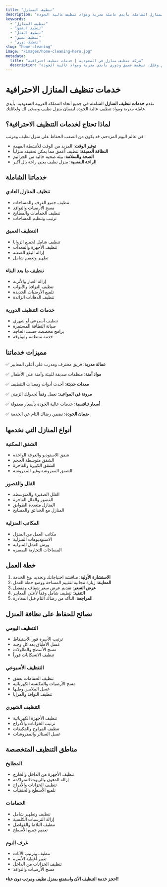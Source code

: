 ```yaml
---
title: "تنظيف المنازل"
description: "خدمات تنظيف المنازل الشاملة بأيدي عاملة مدربة ومواد تنظيف عالية الجودة"
keywords:
  - "تنظيف المنازل"
  - "تنظيف الشقق"
  - "تنظيف الفلل"
  - "تنظيف عميق"
  - "تنظيف دوري"
slug: "home-cleaning"
image: "/images/home-cleaning-hero.jpg"
metadata:
  title: "شركة تنظيف منازل في السعودية | خدمات تنظيف احترافية"
  description: "أفضل شركة تنظيف منازل في السعودية. تنظيف شقق وفلل، تنظيف عميق ودوري بأيدي مدربة ومواد عالية الجودة."
---
```


# خدمات تنظيف المنازل الاحترافية

نقدم **خدمات تنظيف المنازل** الشاملة في جميع أنحاء المملكة العربية السعودية، بأيدي عاملة مدربة ومواد تنظيف عالية الجودة لضمان منزل نظيف وصحي لك ولعائلتك.

## لماذا تحتاج لخدمات التنظيف الاحترافية؟

في عالم اليوم المزدحم، قد يكون من الصعب الحفاظ على منزل نظيف ومرتب:

- **توفير الوقت**: المزيد من الوقت للأنشطة المهمة
- **النظافة العميقة**: تنظيف أعمق مما يمكن تحقيقه منزلياً
- **الصحة والسلامة**: بيئة صحية خالية من الجراثيم
- **الراحة النفسية**: منزل نظيف يعني راحة بال أكبر

## خدماتنا الشاملة

### تنظيف المنازل العادي
- تنظيف جميع الغرف والمساحات
- مسح الأرضيات والنوافذ
- تنظيف الحمامات والمطابخ
- ترتيب وتنظيم المساحات

### التنظيف العميق
- تنظيف شامل لجميع الزوايا
- تنظيف الأجهزة والمعدات
- إزالة البقع الصعبة
- تطهير وتعقيم شامل

### تنظيف ما بعد البناء
- إزالة الغبار والأتربة
- تنظيف النوافذ والأبواب
- تلميع الأرضيات الجديدة
- تنظيف الدهانات الزائدة

### خدمات التنظيف الدورية
- تنظيف أسبوعي أو شهري
- صيانة النظافة المستمرة
- برامج مخصصة حسب الحاجة
- خدمة منتظمة وموثوقة

## مميزات خدماتنا

✅ **عمالة مدربة**: فريق محترف ومدرب على أعلى المعايير

✅ **مواد آمنة**: منظفات صديقة للبيئة وآمنة على الأطفال

✅ **معدات حديثة**: أحدث أدوات ومعدات التنظيف

✅ **مرونة في المواعيد**: نعمل وفقاً لجدولك الزمني

✅ **أسعار تنافسية**: خدمات عالية الجودة بأسعار معقولة

✅ **ضمان الجودة**: نضمن رضاك التام عن الخدمة

## أنواع المنازل التي نخدمها

### الشقق السكنية
- شقق الاستوديو والغرفة الواحدة
- الشقق متوسطة الحجم
- الشقق الكبيرة والفاخرة
- الشقق المفروشة وغير المفروشة

### الفلل والقصور
- الفلل الصغيرة والمتوسطة
- القصور والفلل الفاخرة
- المنازل متعددة الطوابق
- المنازل مع الحدائق والمسابح

### المكاتب المنزلية
- مكاتب العمل من المنزل
- الاستوديوهات المنزلية
- ورش العمل المنزلية
- المساحات التجارية الصغيرة

## خطة العمل

1. **الاستشارة الأولية**: مناقشة احتياجاتك وتحديد نوع الخدمة
2. **المعاينة**: زيارة مجانية لتقييم المساحة ووضع خطة العمل
3. **عرض السعر**: تقديم عرض سعر شفاف ومفصل
4. **التنفيذ**: تنظيف شامل وفقاً لأعلى المعايير
5. **المراجعة**: التأكد من رضاك التام قبل المغادرة

## نصائح للحفاظ على نظافة المنزل

### التنظيف اليومي
- ترتيب الأسرة فور الاستيقاظ
- غسل الأطباق بعد كل وجبة
- مسح الأسطح والطاولات
- تنظيف الانسكابات فوراً

### التنظيف الأسبوعي
- تنظيف الحمامات بعمق
- مسح الأرضيات والمكنسة الكهربائية
- غسل الملابس وطيها
- تنظيف النوافذ والمرايا

### التنظيف الشهري
- تنظيف الأجهزة الكهربائية
- ترتيب الخزانات والأدراج
- تنظيف المراوح والمكيفات
- غسل الستائر والمفروشات

## مناطق التنظيف المتخصصة

### المطابخ
- تنظيف الأجهزة من الداخل والخارج
- إزالة الدهون والزيوت المتراكمة
- تنظيف الخزانات والأدراج
- تلميع الأسطح والحنفيات

### الحمامات
- تنظيف وتطهير شامل
- إزالة الترسبات الكلسية
- تنظيف البلاط والفواصل
- تعقيم جميع الأسطح

### غرف النوم
- تنظيف وترتيب الأثاث
- تغيير أغطية الأسرة
- تنظيف الخزانات من الداخل
- مسح الأرضيات والنوافذ

**احجز خدمة التنظيف الآن واستمتع بمنزل نظيف ومرتب دون عناء!**